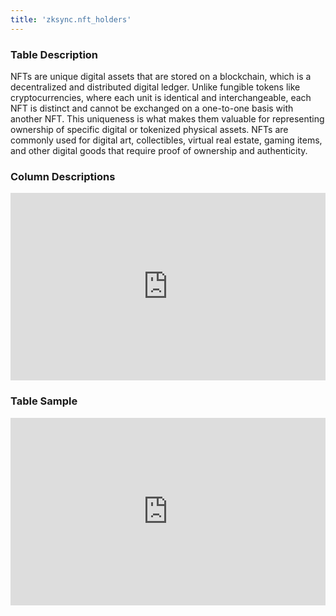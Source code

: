 ```yaml
---
title: 'zksync.nft_holders'
---
```


### Table Description
NFTs are unique digital assets that are stored on a blockchain, which is a decentralized and distributed digital ledger. Unlike fungible tokens like cryptocurrencies, where each unit is identical and interchangeable, each NFT is distinct and cannot be exchanged on a one-to-one basis with another NFT. This uniqueness is what makes them valuable for representing ownership of specific digital or tokenized physical assets. NFTs are commonly used for digital art, collectibles, virtual real estate, gaming items, and other digital goods that require proof of ownership and authenticity.
### Column Descriptions

<div>
    <iframe
        src="http://127.0.0.1:3000/columns/zksync.nft_holders"
        width="100%"
        height="300px"
        frameBorder="0"
        scrolling="no"
    ></iframe>
</div>

### Table Sample

<div>
    <iframe
        src="http://127.0.0.1:3000/data/zksync.nft_holders"
        width="100%"
        height="300px"
        frameBorder="0"
        scrolling="no"
    ></iframe>
</div>
